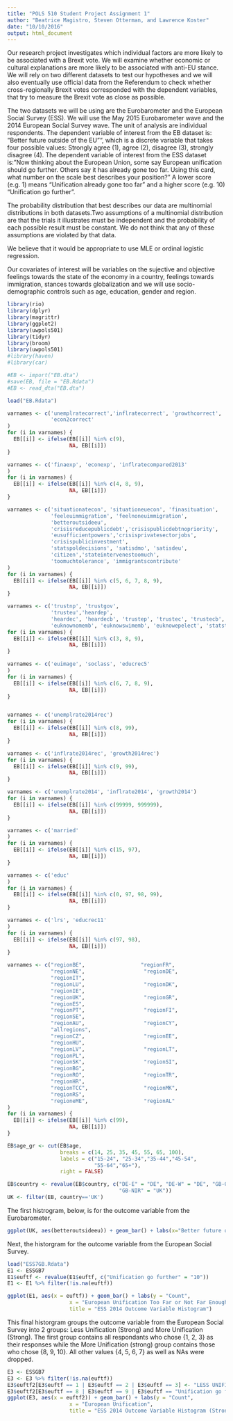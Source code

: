 ```yaml
---
title: "POLS 510 Student Project Assignment 1"
author: "Beatrice Magistro, Steven Otterman, and Lawrence Koster"
date: "10/10/2016"
output: html_document
---
```



Our research project investigates which individual factors are more
likely to be associated with a Brexit vote. We will examine whether
economic or cultural explanations are more likely to be associated
with anti-EU stance. We will rely on two different datasets to test
our hypotheses and we will also eventually use official data from the
Referendum to check whether cross-regionally Brexit votes corresponded
with the dependent variables, that try to measure the Brexit vote as
close as possible.

The two datasets we will be using are the Eurobarometer and the
European Social Survey (ESS). We will use the May 2015 Eurobarometer wave
and the 2014 European Social Survey wave. The unit of analysis are
individual respondents. The dependent variable of interest from the EB
dataset is: "Better future outside of the EU"", which is a discrete
variable that takes four possible values: Strongly agree (1), agree
(2), disagree (3), strongly disagree (4). The dependent variable of
interest from the ESS dataset is:  "Now thinking about the European
Union, some say European unification should go further. Others say it
has already gone too far. Using this card, what number on the scale
best describes your position?" A lower score (e.g. 1) means
"Unification already gone too far" and a higher score (e.g. 10)
"Unification go further".

The probability distribution that best describes our data are
multinomial distributions in both datasets.Two assumptions of a
multinomial distribution are that the trials it illustrates must be
independent and the probability of each possible result must be
constant. We do not think that any of these assumptions are violated
by that data.

We believe that it would be appropriate to use MLE or ordinal logistic
regression.

Our covariates of interest will be variables on the sujective and
objective feelings towards the state of the economy in a country,
feelings towards immigration, stances towards globalization and we
will use socio-demographic controls such as age, education, gender and
region.

```r
library(rio)
library(dplyr)
library(magrittr)
library(ggplot2)
library(uwpols501)
library(tidyr)
library(broom)
library(uwpols501)
#library(haven)
#library(car)
```

```r
#EB <- import("EB.dta")
#save(EB, file = "EB.Rdata")
#EB <- read_dta("EB.dta")

load("EB.Rdata")

varnames <- c('unemplratecorrect','inflratecorrect', 'growthcorrect',
              'econ2correct'
)
for (i in varnames) {
  EB[[i]] <- ifelse(EB[[i]] %in% c(9),
                    NA, EB[[i]])
}

varnames <- c('finaexp', 'econexp', 'inflratecompared2013'
)
for (i in varnames) {
  EB[[i]] <- ifelse(EB[[i]] %in% c(4, 8, 9),
                    NA, EB[[i]])
}

varnames <- c('situationatecon', 'situationeuecon', 'finasituation',
              'feeleuimmigration', 'feelnoneuimmigration',
              'betteroutsideeu',
              'crisisreducepublicdebt','crisispublicdebtnopriority',
              'eusufficientpowers','crisisprivatesectorjobs',
              'crisispublicinvestment',
              'statspoldecisions', 'satisdmo', 'satisdeu',
              'citizen','stateintervenestoomuch',
              'toomuchtolerance', 'immigrantscontribute'
)
for (i in varnames) {
  EB[[i]] <- ifelse(EB[[i]] %in% c(5, 6, 7, 8, 9),
                    NA, EB[[i]])
}

varnames <- c('trustnp', 'trustgov',
              'trusteu','heardep',
              'heardec', 'heardecb', 'trustep', 'trustec', 'trustecb',
              'euknownomemb', 'euknowswimemb', 'euknowepelect', 'statstrust')
for (i in varnames) {
  EB[[i]] <- ifelse(EB[[i]] %in% c(3, 8, 9),
                    NA, EB[[i]])
}

varnames <- c('euimage', 'soclass', 'educrec5'
)
for (i in varnames) {
  EB[[i]] <- ifelse(EB[[i]] %in% c(6, 7, 8, 9),
                    NA, EB[[i]])
}


varnames <- c('unemplrate2014rec')
for (i in varnames) {
  EB[[i]] <- ifelse(EB[[i]] %in% c(8, 99),
                    NA, EB[[i]])
}

varnames <- c('inflrate2014rec', 'growth2014rec')
for (i in varnames) {
  EB[[i]] <- ifelse(EB[[i]] %in% c(9, 99),
                    NA, EB[[i]])
}

varnames <- c('unemplrate2014', 'inflrate2014', 'growth2014')
for (i in varnames) {
  EB[[i]] <- ifelse(EB[[i]] %in% c(99999, 999999),
                    NA, EB[[i]])
}

varnames <- c('married'
)
for (i in varnames) {
  EB[[i]] <- ifelse(EB[[i]] %in% c(15, 97),
                    NA, EB[[i]])
}

varnames <- c('educ'
)
for (i in varnames) {
  EB[[i]] <- ifelse(EB[[i]] %in% c(0, 97, 98, 99),
                    NA, EB[[i]])
}

varnames <- c('lrs', 'educrec11'
)
for (i in varnames) {
  EB[[i]] <- ifelse(EB[[i]] %in% c(97, 98),
                    NA, EB[[i]])
}

varnames <- c("regionBE",                  "regionFR",
              "regionNE",                   "regionDE",
              "regionIT",
              "regionLU",                   "regionDK",
              "regionIE",
              "regionUK",                   "regionGR",
              "regionES",
              "regionPT",                   "regionFI",
              "regionSE",
              "regionAU",                   "regionCY",
              "allregions",
              "regionCZ",                   "regionEE",
              "regionHU",
              "regionLV",                   "regionLT",
              "regionPL",
              "regionSK",                   "regionSI",
              "regionBG",
              "regionRO",                   "regionTR",
              "regionHR",
              "regionTCC",                  "regionMK",
              "regionRS",
              "regioneME",                  "regionAL"
)
for (i in varnames) {
  EB[[i]] <- ifelse(EB[[i]] %in% c(99),
                    NA, EB[[i]])
}

EB$age_gr <- cut(EB$age,
                 breaks = c(14, 25, 35, 45, 55, 65, 100),
                 labels = c("15-24", "25-34","35-44","45-54",
                            "55-64","65+"),
                 right = FALSE)

EB$country <- revalue(EB$country, c("DE-E" = "DE", "DE-W" = "DE", "GB-GBN" = "UK", 
                                    "GB-NIR" = "UK"))
UK <- filter(EB, country=='UK')
```
The first histrogram, below, is for the outcome variable from the Eurobarometer.

```r
ggplot(UK, aes(betteroutsideeu)) + geom_bar() + labs(x="Better future outside of the EU", y = "Count", title = "Eurobarometer 2015 Outcome Variable Histogram")
```
  
  
Next, the historgram for the outcome variable from the European Social Survey.
  
```r
load("ESS7GB.Rdata")
E1 <- ESSGB7
E1$euftf <- revalue(E1$euftf, c("Unification go further" = "10"))
E1 <- E1 %>% filter(!is.na(euftf))

ggplot(E1, aes(x = euftf)) + geom_bar() + labs(y = "Count", 
                    x = "European Unification Too Far or Not Far Enough (10 = Not Far Enough)",
                    title = "ESS 2014 Outcome Variable Histogram")
```
  
This final historgram groups the outcome variable from the European Social Survey into 2 groups: Less Unification (Strong) and More Unification (Strong). The first group contains all respondants who chose {1, 2, 3} as their responses while the More Unification (strong) group contains those who chose {8, 9, 10}. All other values {4, 5, 6, 7} as well as NAs were dropped.
  
```r
E3 <- ESSGB7
E3 <- E3 %>% filter(!is.na(euftf))
E3$euftf2[E3$euftf == 1 | E3$euftf == 2 | E3$euftf == 3] <- "LESS UNIFICATION (STRONG)"
E3$euftf2[E3$euftf == 8 | E3$euftf == 9 | E3$euftf == "Unification go further"] <- "MORE UNIFICATION (STRONG)"
ggplot(E3, aes(x = euftf2)) + geom_bar() + labs(y = "Count", 
                    x = "European Unification",
                    title = "ESS 2014 Outcome Variable Histogram (Strong)")
```